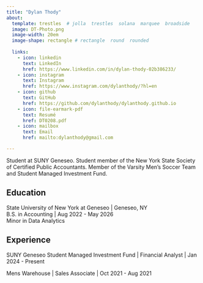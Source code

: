 ```yaml
---
title: "Dylan Thody" 
about:
  template: trestles  # jolla  trestles  solana  marquee  broadside
  image: DT-Photo.png
  image-width: 20em
  image-shape: rectangle # rectangle  round  rounded
  
  links:
    - icon: linkedin
      text: LinkedIn
      href: https://www.linkedin.com/in/dylan-thody-02b386233/
    - icon: instagram
      text: Instagram
      href: https://www.instagram.com/dylanthody/?hl=en
    - icon: github
      text: GitHub
      href: https://github.com/dylanthody/dylanthody.github.io
    - icon: file-earmark-pdf
      text: Resumé
      href: DT0208.pdf
    - icon: mailbox
      text: Email
      href: mailto:dylanthody@gmail.com

---
```



Student at SUNY Geneseo. Student member of the New York State Society of Certified Public Accountants. Member of the Varsity Men's Soccer Team and Student Managed Investment Fund.

## Education

State University of New York at Geneseo | Geneseo, NY <br>
B.S. in Accounting | Aug 2022 - May 2026 <br>
Minor in Data Analytics 

## Experience

SUNY Geneseo Student Managed Investment Fund | Financial Analyst | Jan 2024 - Present

Mens Warehouse | Sales Associate | Oct 2021 - Aug 2021


